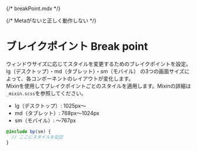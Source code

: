 {/* breakPoint.mdx */}

{/* Metaがないと正しく動作しない */}

<Meta title="Tokens/ブレイクポイント Break point" />

# ブレイクポイント Break point

ウィンドウサイズに応じてスタイルを変更するためのブレイクポイントを設定。  
lg（デスクトップ）・md（タブレット）・sm（モバイル） の3つの画面サイズによって、各コンポーネントのレイアウトが変化します。  
Mixinを使用してブレイクポイントごとのスタイルを適用します。Mixinの詳細は`_mixin.scss`を参照してください。

- lg（デスクトップ）: 1025px〜
- md（タブレット）: 768px〜1024px
- sm（モバイル）: 〜767px

```scss
@include bp(sm) {
  // ここにスタイルを記述
}
```
